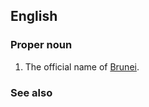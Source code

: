 ==English==

===Proper noun===
{{en-proper noun}}

# The official name of [[Brunei]].

===See also===
{{pedia}}